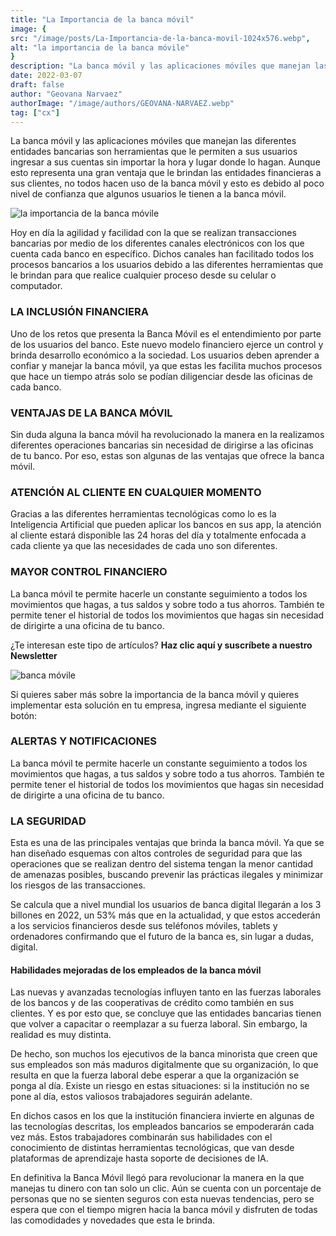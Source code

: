 ```yaml
---
title: "La Importancia de la banca móvil"
image: {
src: "/image/posts/La-Importancia-de-la-banca-movil-1024x576.webp",
alt: "la importancia de la banca móvile"
}
description: "La banca móvil y las aplicaciones móviles que manejan las diferentes entidades bancarias son herramientas que le permiten a sus usuarios ingresar a sus cuentas sin importar la hora y lugar donde lo hagan. "
date: 2022-03-07
draft: false
author: "Geovana Narvaez"
authorImage: "/image/authors/GEOVANA-NARVAEZ.webp"
tag: ["cx"]
---
```



La banca móvil y las aplicaciones móviles que manejan las diferentes entidades bancarias son herramientas que le permiten a sus usuarios ingresar a sus cuentas sin importar la hora y lugar donde lo hagan. Aunque esto representa una gran ventaja que le brindan las entidades financieras a sus clientes, no todos hacen uso de la banca móvil y esto es debido al poco nivel de confianza que algunos usuarios le tienen a la banca móvil.

![la importancia de la banca móvile](/image/posts/La-Importancia-de-la-banca-movil-1024x576.webp)

Hoy en día la agilidad y facilidad con la que se realizan transacciones bancarias por medio de los diferentes canales electrónicos con los que cuenta cada banco en específico. Dichos canales han facilitado todos los procesos bancarios a los usuarios debido a las diferentes herramientas que le brindan para que realice cualquier proceso desde su celular o computador. 

### LA INCLUSIÓN FINANCIERA
Uno de los retos que presenta la Banca Móvil es el entendimiento por parte de los usuarios del banco. Este nuevo modelo financiero ejerce un control y brinda desarrollo económico a la sociedad. Los usuarios deben aprender a confiar y manejar la banca móvil, ya que estas les facilita muchos procesos que hace un tiempo atrás solo se podían diligenciar desde las oficinas de cada banco.

### VENTAJAS DE LA BANCA MÓVIL
Sin duda alguna la banca móvil ha revolucionado la manera en la realizamos diferentes operaciones bancarias sin necesidad de dirigirse a las oficinas de tu banco. Por eso, estas son algunas de las ventajas que ofrece la banca móvil.

### ATENCIÓN AL CLIENTE EN CUALQUIER MOMENTO
Gracias a las diferentes herramientas tecnológicas como lo es la Inteligencia Artificial que pueden aplicar los bancos en sus app, la atención al cliente estará disponible las 24 horas del día y totalmente enfocada a cada cliente ya que las necesidades de cada uno son diferentes.

### MAYOR CONTROL FINANCIERO
La banca móvil te permite hacerle un  constante seguimiento a todos los movimientos que hagas, a tus saldos y sobre todo a tus ahorros. También te permite tener el historial de todos los movimientos que hagas sin necesidad de dirigirte a una oficina de tu banco.

¿Te interesan este tipo de artículos? **Haz clic aquí y suscríbete a nuestro Newsletter**

![banca móvile](/image/posts/young-woman-holding-credit-card-and-using-smart-phone-for-online-shopping-scaled-1-1024x683.webp)

Si quieres saber más sobre la importancia de la banca móvil y quieres implementar esta solución en tu empresa, ingresa mediante el siguiente botón:

<Link text="ver solución" href="/experiencia-del-cliente" class="px-3 py-2 bg-xkale rounded-lg text-white uppercase shadow-lg"/>

### ALERTAS Y NOTIFICACIONES
La banca móvil te permite hacerle un  constante seguimiento a todos los movimientos que hagas, a tus saldos y sobre todo a tus ahorros. También te permite tener el historial de todos los movimientos que hagas sin necesidad de dirigirte a una oficina de tu banco.

### LA SEGURIDAD
Esta es una de las principales ventajas que brinda la banca móvil. Ya que se han diseñado esquemas con altos controles de seguridad para que las operaciones que se realizan dentro del sistema tengan la menor cantidad de amenazas posibles, buscando prevenir las prácticas ilegales y minimizar los riesgos de las transacciones.

Se calcula que a nivel mundial los usuarios de banca digital llegarán a los 3 billones en 2022, un 53% más que en la actualidad, y que estos accederán a los servicios financieros desde sus teléfonos móviles, tablets y ordenadores confirmando que el futuro de la banca es, sin lugar a dudas, digital.

#### Habilidades mejoradas de los empleados de la banca móvil 

Las nuevas y avanzadas tecnologías  influyen tanto en  las fuerzas laborales de los bancos y de las cooperativas de crédito como también en sus clientes. Y es por esto que, se concluye que las entidades bancarias tienen que volver a capacitar o reemplazar a su fuerza laboral. Sin embargo, la realidad es muy distinta.

De hecho, son muchos los ejecutivos de la banca minorista que creen que sus empleados son más maduros digitalmente que su organización, lo que resulta en que la fuerza laboral debe esperar a que la organización se ponga al día. Existe un riesgo en estas situaciones: si la institución no se pone al día, estos valiosos trabajadores seguirán adelante.

En dichos casos en los que la institución financiera invierte en algunas de las tecnologías descritas, los empleados bancarios se empoderarán cada vez más. Estos trabajadores combinarán sus habilidades con el conocimiento de distintas herramientas tecnológicas, que van desde plataformas de aprendizaje hasta soporte de decisiones de IA.

En definitiva la Banca Móvil llegó para revolucionar la manera en la que manejas tu dinero con tan solo un clic. Aún se cuenta con un porcentaje de personas que no se sienten seguros con esta nuevas tendencias, pero se espera que con el tiempo migren hacia la banca móvil y disfruten de todas las comodidades y novedades que esta le brinda.